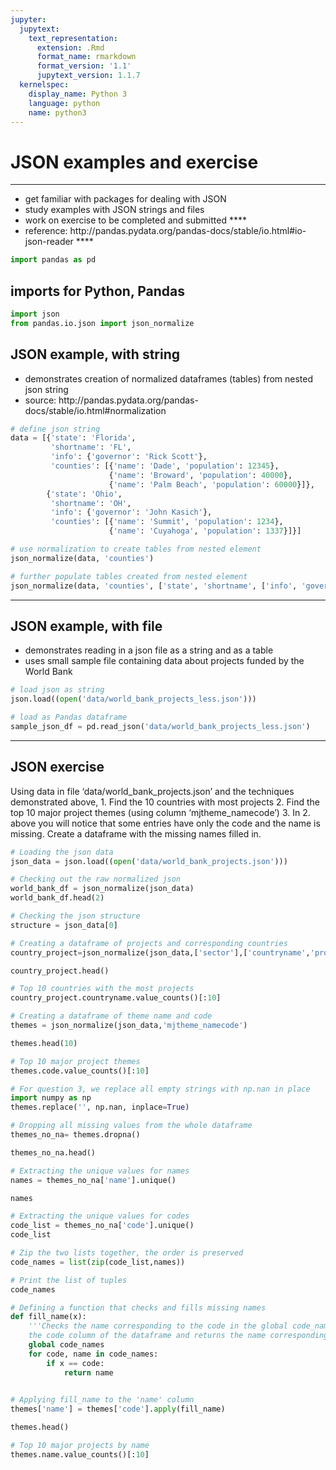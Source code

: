 ```yaml
---
jupyter:
  jupytext:
    text_representation:
      extension: .Rmd
      format_name: rmarkdown
      format_version: '1.1'
      jupytext_version: 1.1.7
  kernelspec:
    display_name: Python 3
    language: python
    name: python3
---
```


# JSON examples and exercise
****
+ get familiar with packages for dealing with JSON
+ study examples with JSON strings and files 
+ work on exercise to be completed and submitted 
****
+ reference: http://pandas.pydata.org/pandas-docs/stable/io.html#io-json-reader
****

```python
import pandas as pd
```

## imports for Python, Pandas

```python
import json
from pandas.io.json import json_normalize
```

## JSON example, with string

+ demonstrates creation of normalized dataframes (tables) from nested json string
+ source: http://pandas.pydata.org/pandas-docs/stable/io.html#normalization

```python
# define json string
data = [{'state': 'Florida', 
         'shortname': 'FL',
         'info': {'governor': 'Rick Scott'},
         'counties': [{'name': 'Dade', 'population': 12345},
                      {'name': 'Broward', 'population': 40000},
                      {'name': 'Palm Beach', 'population': 60000}]},
        {'state': 'Ohio',
         'shortname': 'OH',
         'info': {'governor': 'John Kasich'},
         'counties': [{'name': 'Summit', 'population': 1234},
                      {'name': 'Cuyahoga', 'population': 1337}]}]
```

```python
# use normalization to create tables from nested element
json_normalize(data, 'counties')
```

```python
# further populate tables created from nested element
json_normalize(data, 'counties', ['state', 'shortname', ['info', 'governor']])
```

****
## JSON example, with file

+ demonstrates reading in a json file as a string and as a table
+ uses small sample file containing data about projects funded by the World Bank 

```python
# load json as string
json.load((open('data/world_bank_projects_less.json')))
```

```python
# load as Pandas dataframe
sample_json_df = pd.read_json('data/world_bank_projects_less.json')

```

****
## JSON exercise

Using data in file 'data/world_bank_projects.json' and the techniques demonstrated above,
1. Find the 10 countries with most projects
2. Find the top 10 major project themes (using column 'mjtheme_namecode')
3. In 2. above you will notice that some entries have only the code and the name is missing. Create a dataframe with the missing names filled in.

```python
# Loading the json data 
json_data = json.load((open('data/world_bank_projects.json')))
```

```python
# Checking out the raw normalized json 
world_bank_df = json_normalize(json_data)
world_bank_df.head(2)
```

```python
# Checking the json structure
structure = json_data[0]
```

```python
# Creating a dataframe of projects and corresponding countries
country_project=json_normalize(json_data,['sector'],['countryname','project_name'])
```

```python
country_project.head()
```

```python
# Top 10 countries with the most projects 
country_project.countryname.value_counts()[:10]
```

```python
# Creating a dataframe of theme name and code
themes = json_normalize(json_data,'mjtheme_namecode')
```

```python
themes.head(10)
```

```python
# Top 10 major project themes 
themes.code.value_counts()[:10]
```

```python
# For question 3, we replace all empty strings with np.nan in place 
import numpy as np
themes.replace('', np.nan, inplace=True)
```

```python
# Dropping all missing values from the whole dataframe
themes_no_na= themes.dropna()
```

```python
themes_no_na.head()
```

```python
# Extracting the unique values for names 
names = themes_no_na['name'].unique()
```

```python
names
```

```python
# Extracting the unique values for codes
code_list = themes_no_na['code'].unique()
code_list
```

```python
# Zip the two lists together, the order is preserved 
code_names = list(zip(code_list,names))
```

```python
# Print the list of tuples 
code_names
```

```python
# Defining a function that checks and fills missing names
def fill_name(x):
    '''Checks the name corresponding to the code in the global code_names tuple list, compares it with 
    the code column of the dataframe and returns the name corresponding to that code.'''
    global code_names
    for code, name in code_names:
        if x == code:
            return name
        
```

```python
# Applying fill_name to the 'name' column
themes['name'] = themes['code'].apply(fill_name)    
```

```python
themes.head()
```

```python
# Top 10 major projects by name 
themes.name.value_counts()[:10]
```
